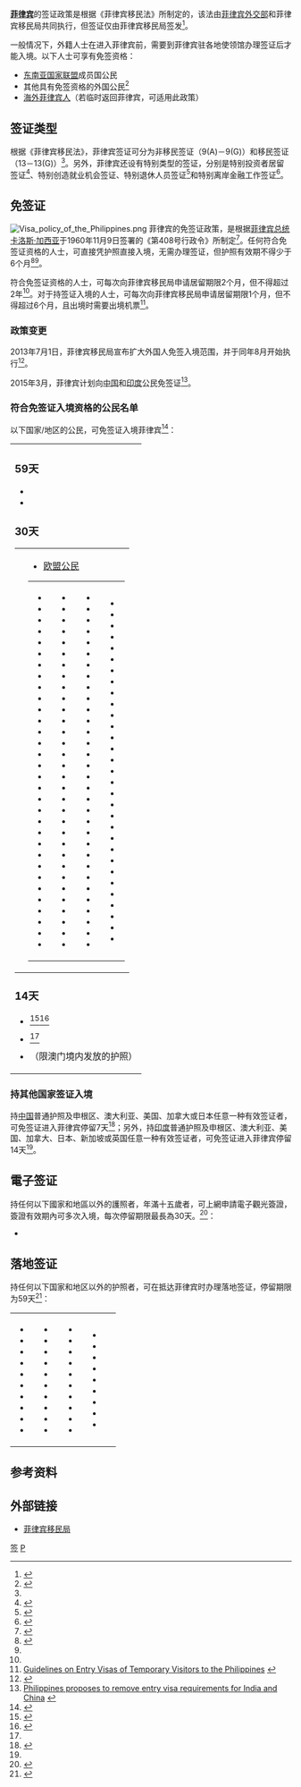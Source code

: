 {{multiple image
| footer    = 菲律宾的出入境盖章
| width     = 200
| image1    = PHIE HENSLEY.JPG
| alt1      = 
| image2    = PHIX HENSLEY.jpg
| alt2      = 
}}
'''[[菲律宾|菲律宾]]'''的签证政策是根据《菲律宾移民法》所制定的，该法由[[菲律宾外交部|菲律宾外交部]]和菲律宾移民局共同执行，但签证仅由菲律宾移民局签发<ref name=CA613>{{cite web|url=http://www.chanrobles.com/commonwealthactno613.htm|title=COMMONWEALTH ACT NO. 613|date=August 26, 1940|accessdate=2015-03-29|archive-date=2018-12-10|archive-url=https://web.archive.org/web/20181210113308/http://www.chanrobles.com/commonwealthactno613.htm|dead-url=no}}</ref>。

一般情况下，外籍人士在进入菲律宾前，需要到菲律宾驻各地使领馆办理签证后才能入境。以下人士可享有免签资格：
*[[东南亚国家联盟|东南亚国家联盟]]成员国公民
*其他具有免签资格的外国公民<ref>{{cite web|title=Compare visa requirements of countries in South East Asia|url=http://aroundtheworldinaday.com/philippines_thailand_comparison/thailand_visa_philippines_visa/|website=aroundtheworldinaday.com|accessdate=15 July 2014|archive-date=2014-07-19|archive-url=https://web.archive.org/web/20140719092747/http://aroundtheworldinaday.com/philippines_thailand_comparison/thailand_visa_philippines_visa/|dead-url=no}}</ref>
*[[海外菲律宾人|海外菲律宾人]]（若临时返回菲律宾，可适用此政策）

==签证类型==
根据《菲律宾移民法》，菲律宾签证可分为非移民签证（9(A)－9(G)）和移民签证（13－13(G)）<ref name=CA613/>。另外，菲律宾还设有特别类型的签证，分别是特别投资者居留签证<ref>{{cite web|url=http://www.boi.gov.ph/pdf/downlodableforms/incentives/sirv/SIRV%20FAQs.pdf|title=QUESTIONS & ANSWERS : Special Investors Resident Visa Program|date=November 14, 2007|publisher=Philippine Board of Investments|deadurl=yes|archiveurl=https://web.archive.org/web/20120611205043/http://www.boi.gov.ph/pdf/downlodableforms/incentives/sirv/SIRV%20FAQs.pdf|archivedate=2012年6月11日}}</ref>、特别创造就业机会签证、特别退休人员签证<ref>{{cite web|url=http://www.pra.gov.ph/main/srrv_program?page=1|title=Special Resident Retiree's Visa|date=May 5, 2011|publisher=Philippine Retirement Authority|access-date=2012-12-22|archive-url=https://web.archive.org/web/20130122032343/http://www.pra.gov.ph/main/srrv_program?page=1|archive-date=2013-01-22|dead-url=yes}}</ref>和特别离岸金融工作签证<ref>{{cite web|url=http://www.immigration.gov.ph/index.php/visa-requirements/special-visa/special-employment-visa-for-offshore-banking-unit|title=Special Employment Visa for Offshore Banking Unit|accessdate=February 24, 2014|publisher=菲律宾移民局|deadurl=yes|archiveurl=https://web.archive.org/web/20140228154721/http://www.immigration.gov.ph/index.php/visa-requirements/special-visa/special-employment-visa-for-offshore-banking-unit|archivedate=2014年2月28日}}</ref>。

==免签证==
[[Image:Visa_policy_of_the_Philippines.png|thumb]]
菲律宾的免签证政策，是根据[[菲律宾总统|菲律宾总统]][[卡洛斯·加西亚|卡洛斯·加西亚]]于1960年11月9日签署的《第408号行政令》所制定<ref>{{cite web|title=Executive Order No. 408, s. 1960|url=http://www.gov.ph/1960/11/09/executive-order-no-408-s-1960/|website=Official Gazette of the Republic of the Philippines|accessdate=1 November 2014|archive-date=2014-11-01|archive-url=https://web.archive.org/web/20141101043120/http://www.gov.ph/1960/11/09/executive-order-no-408-s-1960/|dead-url=no}}</ref>。任何符合免签证资格的人士，可直接凭护照直接入境，无需办理签证，但护照有效期不得少于6个月<ref name=BIextends>{{cite web|url=http://immigration.gov.ph/index.php?option=com_content&task=view&id=171&Itemid=78|title=BI extends stay of foreign tourists|date=August 6, 2007|publisher=Philippine Bureau of Immigration|access-date=2015-03-29|archive-date=2017-03-13|archive-url=https://web.archive.org/web/20170313043823/http://immigration.gov.ph/index.php?option=com_content&task=view&id=171&Itemid=78|dead-url=no}}</ref><ref name=FAQ-General />。

符合免签证资格的人士，可每次向菲律宾移民局申请居留期限2个月，但不得超过2年<ref name=BIextends />。对于持签证入境的人士，可每次向菲律宾移民局申请居留期限1个月，但不得超过6个月，且出境时需要出境机票<ref name=FAQ-General>[http://www.immigration.gov.ph/index.php/component/content/article/10-faqs/33-general-information?showall=1&limitstart= Guidelines on Entry Visas of Temporary Visitors to the Philippines] {{webarchive|url=https://web.archive.org/web/20140315143240/http://www.immigration.gov.ph/index.php/component/content/article/10-faqs/33-general-information?showall=1&limitstart= |date=2014-03-15 }}</ref>。

===政策变更===
2013年7月1日，菲律宾移民局宣布扩大外国人免签入境范围，并于同年8月开始执行<ref>{{cite web|url=http://globalnation.inquirer.net/81291/tourists-initial-stay-in-ph-extended-from-21-to-30-days|title=Tourists’ initial stay in PH extended from 21 to 30 days|date=July 24, 2013|publisher=Philippine Daily Inquirer|accessdate=2015-03-29|archive-date=2015-03-25|archive-url=https://web.archive.org/web/20150325000639/http://globalnation.inquirer.net/81291/tourists-initial-stay-in-ph-extended-from-21-to-30-days/|dead-url=no}}</ref>。

2015年3月，菲律宾计划向[[中华人民共和国|中国]]和[[印度|印度]]公民免签证<ref>[http://www.financialexpress.com/article/travel/latest-updates-travel/philippines-proposes-to-remove-entry-visa-requirements-for-india-and-china/52091/ Philippines proposes to remove entry visa requirements for India and China] {{webarchive|url=https://web.archive.org/web/20150322042233/http://www.financialexpress.com/article/travel/latest-updates-travel/philippines-proposes-to-remove-entry-visa-requirements-for-india-and-china/52091/ |date=2015-03-22 }}</ref>。

===符合免签证入境资格的公民名单===
以下国家/地区的公民，可免签证入境菲律宾{{refn|{{cite web | url=https://www.dfa.gov.ph/index.php/site-administrator/visa-information | title=Guidelines on the Entry of Temporary Visitors to the Philippines | work=[[Department_of_Foreign_Affairs_(Philippines)|Department of Foreign Affairs (Philippines)]] | accessdate=April 15, 2014 | postscript=<!--NONE--> | deadurl=yes | archiveurl=https://web.archive.org/web/20140327140234/https://www.dfa.gov.ph/index.php/site-administrator/visa-information | archivedate=2014-03-27}} (except for Somalia, for which 30 day visa-free access has been removed.<ref>{{cite news|url=http://www.philstar.com/headlines/2014/04/15/1312968/philippines-waives-visa-requirements-7-more-countries|title=Philippines waives visa requirements for 7 more countries|date=April 15, 2014|newspaper=The Philippine Star|accessdate=April 18, 2014|archive-date=2015-04-02|archive-url=https://web.archive.org/web/20150402180632/http://www.philstar.com/headlines/2014/04/15/1312968/philippines-waives-visa-requirements-7-more-countries|dead-url=no}}</ref>)}}<ref>{{cite web|title=Visa Information - Philippines (PH)|url=https://www.timaticweb.com/cgi-bin/tim_website_client.cgi?FullText=1&COUNTRY=PH&SECTION=VI&SUBSECTION=00&user=KLMB2C&subuser=KLMB2C|work=Timatic|publisher=IATA|accessdate=17 December 2013|archive-date=2014-03-14|archive-url=https://archive.is/20140314210821/https://www.timaticweb.com/cgi-bin/tim_website_client.cgi?FullText=1&COUNTRY=PH&SECTION=VI&SUBSECTION=00&user=KLMB2C&subuser=KLMB2C|dead-url=yes}}</ref>：
{|style=" {{border-radius|1em}} {{box-shadow|0.1em|0.1em|0.5em|rgba(0,0,0,0.75)}}; background-color: white; border: 1px solid white; padding: 5px;"
|- style="vertical-align:top;"
|
===59天===
*{{flag|Brazil}}
*{{flag|Israel}}

===30天===
{|
|
|
*{{flagicon|EU}}[[欧盟公民|欧盟公民]]
{|
|
*{{flag|Andorra}}
*{{flag|Angola}}
*{{flag|Antigua and Barbuda}}
*{{flag|Argentina}}
*{{flag|Australia}}
*{{flag|Bahamas}}
*{{flag|Bahrain}}
*{{flag|Barbados}}
*{{flag|Belize}}
*{{flag|Benin}}
*{{flag|Bhutan}}
*{{flag|Bolivia}}
*{{flag|Botswana}}
*{{flag|Brunei}}
*{{flag|Burkina Faso}}
*{{flag|Burundi}}
*{{flag|Cambodia}}
*{{flag|Cameroon}}
*{{flag|Canada}}
*{{flag|Cape Verde}}
*{{flag|Central African Republic}}
*{{flag|Chad}}
*{{flag|Chile}}
*{{flag|Colombia}}
*{{flag|Comoros}}
*{{flag|Republic of the Congo}}
*{{flag|Costa Rica}}
*{{flag|Cote d'Ivoire}}
*{{flag|DR Congo}}
*{{flag|Djibouti}}
*{{flag|Dominica}}
*{{flag|Dominican Republic}}
|valign=top|
*{{flag|Ecuador}}
*{{flag|El Salvador}}
*{{flag|Equatorial Guinea}}
*{{flag|Eritrea}}
*{{flag|Eswatini}}
*{{flag|Ethiopia}}
*{{flag|Fiji}}
*{{flag|Gabon}}
*{{flag|Gambia}}
*{{flag|Ghana}}
*{{flag|Grenada}}
*{{flag|Guatemala}}
*{{flag|Guinea}}
*{{flag|Guinea-Bissau}}
*{{flag|Guyana}}
*{{flag|Haiti}}
*{{flag|Honduras}}
*{{flag|Iceland}}
*{{flag|Indonesia}}
*{{flag|Jamaica}}
*{{flag|Japan}}
*{{flag|Kazakhstan}}
*{{flag|Kenya}}
*{{flag|Kiribati}}
*{{flag|Kuwait}}
*{{flag|Kyrgyzstan}}
*{{flag|Laos}}
*{{flag|Lesotho}}
*{{flag|Liberia}}
*{{flag|Liechtenstein}}
*{{flag|Madagascar}}
*{{flag|Malawi}}
|valign=top|
*{{flag|Malaysia}}
*{{flag|Maldives}}
*{{flag|Mali}}
*{{flag|Marshall Islands}}
*{{flag|Mauritania}}
*{{flag|Mauritius}}
*{{flag|Mexico}}
*{{flag|Micronesia}}
*{{flag|Monaco}}
*{{flag|Mongolia}}
*{{flag|Morocco}}
*{{flag|Mozambique}}
*{{flag|Myanmar}}
*{{flag|Namibia}}
*{{flag|Nepal}}
*{{flag|New Zealand}}
*{{flag|Nicaragua}}
*{{flag|Niger}}
*{{flag|Norway}}
*{{flag|Oman}}
*{{flag|Palau}}
*{{flag|Panama}}
*{{flag|Papua New Guinea}}
*{{flag|Paraguay}}
*{{flag|Peru}}
*{{flag|Qatar}}
*{{flag|Russia}}
*{{flag|Rwanda}}
*{{flag|Saint Kitts and Nevis}}
*{{flag|Saint Lucia}}
*{{flag|Saint Vincent and the Grenadines}}
*{{flag|Samoa}}
|valign=top|
*{{flag|San Marino}}
*{{flag|Sao Tome and Principe}}
*{{flagcountry|Saudi Arabia}}
*{{flag|Senegal}}
*{{flag|Seychelles}}
*{{flag|Singapore}}
*{{flag|Solomon Islands}}
*{{flag|South Africa}}
*{{flag|South Korea}}
*{{flag|Suriname}}
*{{flag|Switzerland}}
*{{flag|Tajikistan}}
*{{flag|Tanzania}}
*{{flag|Thailand}}
*{{flag|Togo}}
*{{flag|Trinidad and Tobago}}
*{{flag|Tunisia}}
*{{flag|Turkey}}
*{{flag|Turkmenistan}}
*{{flag|Tuvalu}}
*{{flag|Uganda}}
*{{flag|United Arab Emirates}}
*{{flag|United States}}
*{{flag|Uruguay}}
*{{flag|Uzbekistan}}
*{{flag|Vanuatu}}
*{{flag|Vatican City}}
*{{flag|Venezuela}}
*{{flag|Vietnam}}
*{{flag|Zambia}}
*{{flag|Zimbabwe}}
|}
|}

===14天===
*{{flag|Hong Kong}}<ref name="HK Macau">{{cite web |url=http://immigration.gov.ph/index.php?option=com_content&task=view&id=16&Itemid=37 |archiveurl=https://web.archive.org/web/20131215065428/http://immigration.gov.ph/index.php?option=com_content&task=view&id=16&Itemid=37 |archivedate=2013-12-15 |title=The Bureau of Immigration, Philippines Official Website - General Information |accessdate=2013-08-24}}</ref><ref>{{cite web|url=http://www.philcongen-hk.com/visas/main.htm|title=Consulate general of the Philippines HK SAR|quote=In accordance with Department of Foreign Affairs Service Circular 125-10 dated 17 December 2010, holders of Hong Kong SAR passport do not need a visa for a stay not exceeding fourteen (14) days provided that they possess a return  or onward airline ticket.|accessdate=2013-08-23|archive-date=2014-09-17|archive-url=https://web.archive.org/web/20140917093525/http://philcongen-hk.com/visas/main.htm|dead-url=yes}}</ref>
*{{flag|Macau}}<ref name="HK Macau" />
*{{flag|Portugal}}（限澳门境内发放的护照）
|}

===持其他国家签证入境===
持[[中华人民共和国|中国]]普通护照及申根区、澳大利亚、美国、加拿大或日本任意一种有效签证者，可免签证进入菲律宾停留7天<ref>{{cite web|url=http://cs.mfa.gov.cn/zggmcg/cgqz/sbcgqz/sqysqz_660469/yz_660473/t1084710.shtml|title=菲律宾共和国|date=2013年10月4日|publisher=中国领事服务网|accessdate=2015年3月29日|archive-date=2015年4月2日|archive-url=https://web.archive.org/web/20150402111417/http://cs.mfa.gov.cn/zggmcg/cgqz/sbcgqz/sqysqz_660469/yz_660473/t1084710.shtml|dead-url=no}}</ref>；另外，持[[印度|印度]]普通护照及申根区、澳大利亚、美国、加拿大、日本、新加坡或英国任意一种有效签证者，可免签证进入菲律宾停留14天<ref name="timaticweb.com"/>。

==電子签证==
持任何以下國家和地區以外的護照者，年滿十五歲者，可上網申請電子觀光簽證，簽證有效期內可多次入境，每次停留期限最長為30天。<ref>{{Cite web |url=https://onlinetravel.meco.org.tw/ |title=Philippine Travel Application - MECO |accessdate=2020-09-18 |archive-date=2019-08-19 |archive-url=https://web.archive.org/web/20190819224047/https://onlinetravel.meco.org.tw/ |dead-url=no }}</ref>：
*{{flag|ROC}}

==落地签证==
持任何以下国家和地区以外的护照者，可在抵达菲律宾时办理落地签证，停留期限为59天<ref name="timaticweb.com">{{Cite web |url=https://www.timaticweb.com/cgi-bin/tim_website_client.cgi?FullText=1&COUNTRY=PH&SECTION=VI&SUBSECTION=00&user=KLMB2C&subuser=KLMB2C |title=Timaticweb.com：菲律宾 |accessdate=2015-03-29 |archive-date=2014-03-14 |archive-url=https://archive.is/20140314210821/https://www.timaticweb.com/cgi-bin/tim_website_client.cgi?FullText=1&COUNTRY=PH&SECTION=VI&SUBSECTION=00&user=KLMB2C&subuser=KLMB2C |dead-url=yes }}</ref>：
{|
|
*{{flag|Afghanistan}}
*{{flag|Albania}}
*{{flag|Algeria}}
*{{flag|Armenia}}
*{{flag|Azerbaijan}}
*{{flag|Bangladesh}}
*{{flag|Belarus}}
*{{flag|Bosnia and Herzegovina}}
*{{flag|China}}
*{{flag|Cuba}}
|valign=top|
*{{flag|Egypt}}
*{{flag|Georgia}}
*{{flag|India}}
*{{flag|Iran}}
*{{flag|Iraq}}
*{{flag|Jordan}}
*{{flag|Kosovo}}
*{{flag|Lebanon}}
*{{flag|Libya}}
*{{flag|Moldova}}
|valign=top|
*{{flag|Montenegro}}
*{{flag|Nauru}}
*{{flag|Nigeria}}
*{{flag|North Korea}}
*{{flag|North Macedonia}}
*{{flag|Pakistan}}
*{{flag|Palestine}}
*{{flag|Sierra Leone}}
*{{flag|Serbia}}
*{{flag|Somalia}}
|valign=top|
*{{flag|South Sudan}}
*{{flag|Sri Lanka}}
*{{flag|Sudan}}
*{{flag|Syria}}
*{{flag|Taiwan}}
*{{flag|Timor-Leste}}
*{{flag|Tonga}}
*{{flag|Ukraine}}
*{{flag|Yemen}}
|
|}

==参考资料==
{{portal box|國際關係|東南亞}}
{{reflist}}

==外部链接==
*[https://web.archive.org/web/20150912124249/http://www.immigration.gov.ph/ 菲律宾移民局]

{{各国签证信息}}
{{菲律賓外交}}

[[Category:菲律宾外交|签]]
[[Category:各国签证政策|P]]